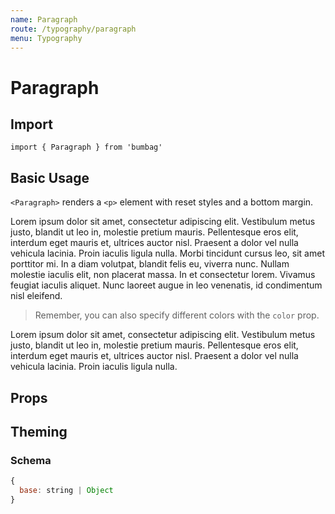```yaml
---
name: Paragraph
route: /typography/paragraph
menu: Typography
---
```



# Paragraph

## Import

`import { Paragraph } from 'bumbag'`

## Basic Usage

`<Paragraph>` renders a `<p>` element with reset styles and a bottom margin.

<Playground>
  <Paragraph>
    Lorem ipsum dolor sit amet, consectetur adipiscing elit. Vestibulum metus justo, blandit ut leo in, molestie pretium mauris. Pellentesque eros elit, interdum eget mauris et, ultrices auctor nisl. Praesent a dolor vel nulla vehicula lacinia. Proin iaculis ligula nulla.
  </Paragraph>
  <Paragraph>
    Morbi tincidunt cursus leo, sit amet porttitor mi. In a diam volutpat, blandit felis eu, viverra nunc. Nullam molestie iaculis elit, non placerat massa. In et consectetur lorem. Vivamus feugiat iaculis aliquet. Nunc laoreet augue in leo venenatis, id condimentum nisl eleifend.
  </Paragraph>
</Playground>

> Remember, you can also specify different colors with the `color` prop.

<Playground>
  <Paragraph color="primary">
    Lorem ipsum dolor sit amet, consectetur adipiscing elit. Vestibulum metus justo, blandit ut leo in, molestie pretium mauris. Pellentesque eros elit, interdum eget mauris et, ultrices auctor nisl. Praesent a dolor vel nulla vehicula lacinia. Proin iaculis ligula nulla.
  </Paragraph>
</Playground>

## Props

<PropsTable of={Paragraph} />

## Theming

### Schema

```jsx
{
  base: string | Object
}
```
